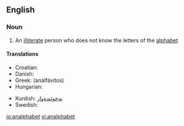 ==English==

===Noun===
{{en-noun}}

# An [[illiterate]] person who does not know the letters of the [[alphabet]]

====Translations====
{{trans-top|illiterate}}
* Croatian: {{t-|hr|analfabet|m}}
* Danish: {{t+|da|analfabet|c}}
* Greek: {{t+|el|αναλφάβητος|sc=Grek}} (analfávitos)
* Hungarian: {{t|hu|analfabéta}}
{{trans-mid}}
* Kurdish: [[نه‌خوێنده‌وار]]
* Swedish: {{t+|sv|analfabet|c}}
{{trans-bottom}}

[[io:analphabet]]
[[vi:analphabet]]